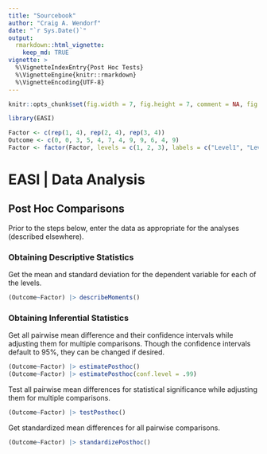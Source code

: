 ```yaml
---
title: "Sourcebook"
author: "Craig A. Wendorf"
date: "`r Sys.Date()`"
output: 
  rmarkdown::html_vignette:
    keep_md: TRUE
vignette: >
  %\VignetteIndexEntry{Post Hoc Tests}
  %\VignetteEngine{knitr::rmarkdown}
  %\VignetteEncoding{UTF-8}
---
```


```r
knitr::opts_chunk$set(fig.width = 7, fig.height = 7, comment = NA, fig.path = "figures/")
```

```r
library(EASI)
```

```r
Factor <- c(rep(1, 4), rep(2, 4), rep(3, 4))
Outcome <- c(0, 0, 3, 5, 4, 7, 4, 9, 9, 6, 4, 9)
Factor <- factor(Factor, levels = c(1, 2, 3), labels = c("Level1", "Level2", "Level3"))
```

# EASI | Data Analysis

## Post Hoc Comparisons

Prior to the steps below, enter the data as appropriate for the analyses (described elsewhere).

### Obtaining Descriptive Statistics

Get the mean and standard deviation for the dependent variable for each of the levels.

```r
(Outcome~Factor) |> describeMoments()
```

### Obtaining Inferential Statistics

Get all pairwise mean difference and their confidence intervals while adjusting them for multiple comparisons. Though the confidence intervals default to 95%, they can be changed if desired.

```r
(Outcome~Factor) |> estimatePosthoc()
(Outcome~Factor) |> estimatePosthoc(conf.level = .99)
```

Test all pairwise mean differences for statistical significance while adjusting them for multiple comparisons.

```r
(Outcome~Factor) |> testPosthoc()
```

Get standardized mean differences for all pairwise comparisons.

```r
(Outcome~Factor) |> standardizePosthoc()
```
